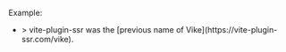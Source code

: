 
<CommunityNote url="https://deno.land" />

Example:
 - <Example timestamp="2023.04" repo="brillout/vps-deno" />
   > vite-plugin-ssr was the [previous name of Vike](https://vite-plugin-ssr.com/vike).
